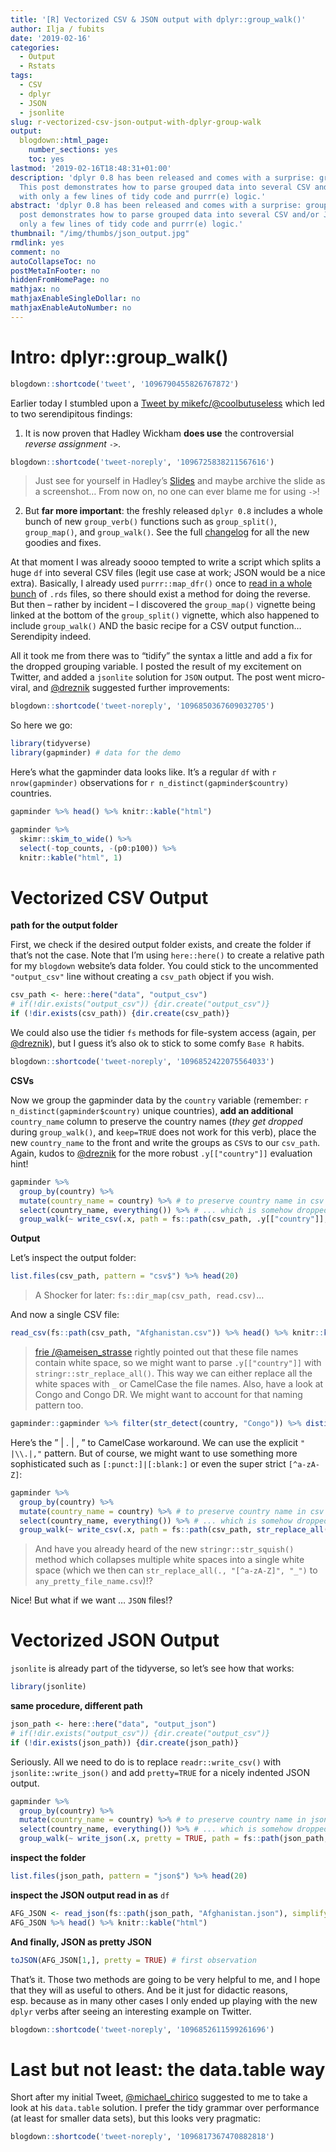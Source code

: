 ```yaml
---
title: '[R] Vectorized CSV & JSON output with dplyr::group_walk()'
author: Ilja / fubits
date: '2019-02-16'
categories:
  - Output
  - Rstats
tags:
  - CSV
  - dplyr
  - JSON
  - jsonlite
slug: r-vectorized-csv-json-output-with-dplyr-group-walk
output:
  blogdown::html_page:
    number_sections: yes
    toc: yes
lastmod: '2019-02-16T18:48:31+01:00'
description: 'dplyr 0.8 has been released and comes with a surprise: group_walk().
  This post demonstrates how to parse grouped data into several CSV and/or JSON files
  with only a few lines of tidy code and purrr(e) logic.'
abstract: 'dplyr 0.8 has been released and comes with a surprise: group_walk(). This
  post demonstrates how to parse grouped data into several CSV and/or JSON files with
  only a few lines of tidy code and purrr(e) logic.'
thumbnail: "/img/thumbs/json_output.jpg"
rmdlink: yes
comment: no
autoCollapseToc: no
postMetaInFooter: no
hiddenFromHomePage: no
mathjax: no
mathjaxEnableSingleDollar: no
mathjaxEnableAutoNumber: no
---
```


# Intro: dplyr::group_walk()

```r
blogdown::shortcode('tweet', '1096790455826767872')
```

Earlier today I stumbled upon a [Tweet by mikefc/\@coolbutuseless](https://twitter.com/coolbutuseless/status/1096687122642292736){target="_blank"} which led to two serendipitous findings:

  1. It is now proven that Hadley Wickham **does use** the controversial *reverse assignment* `->`. 

```r
blogdown::shortcode('tweet-noreply', '1096725838211567616')
```

> Just see for yourself in Hadley's [Slides](https://speakerdeck.com/hadley/welcome-to-the-tidyverse?slide=7){target="_blank"} and maybe archive the slide as a screenshot... From now on, no one can ever blame me for using `->`!

  2. But **far more important**: the freshly released `dplyr 0.8` includes a whole bunch of new `group_verb()` functions such as `group_split()`, `group_map()`, and `group_walk()`. See the full [changelog](https://github.com/tidyverse/dplyr/blob/master/NEWS.md#dplyr-080-2019-02-14){target="_blank"} for all the new goodies and fixes.

At that moment I was already soooo tempted to write a script which splits a huge `df` into several CSV files (legit use case at work; JSON would be a nice extra). Basically, I already used `purrr::map_dfr()` once to [read in a whole bunch](/post/r-academic-conference-twitter-pt-1-mining-dvpw18-dgs18-hist18-et-al/) of `.rds` files, so there should exist a method for doing the reverse. But then – rather by incident – I discovered the `group_map()` vignette being linked at the bottom of the `group_split()` vignette, which also happened to include `group_walk()` AND the basic recipe for a CSV output function... Serendipity indeed.

All it took me from there was to "tidify" the syntax a little and add a fix for the dropped grouping variable. I posted the result of my excitement on Twitter, and added a `jsonlite` solution for `JSON` output. The post went micro-viral, and [\@dreznik](https://twitter.com/dreznik/status/1096850367609032705){target="_blank"} suggested further improvements:

```r
blogdown::shortcode('tweet-noreply', '1096850367609032705')
```

So here we go:

```r
library(tidyverse)
library(gapminder) # data for the demo
```

Here's what the gapminder data looks like. It's a regular `df` with `r nrow(gapminder)` observations for `r n_distinct(gapminder$country)` countries.

```r
gapminder %>% head() %>% knitr::kable("html")
```

```r
gapminder %>% 
  skimr::skim_to_wide() %>%
  select(-top_counts, -(p0:p100)) %>% 
  knitr::kable("html", 1)
```

# Vectorized CSV Output

**path for the output folder**

First, we check if the desired output folder exists, and create the folder if that's not the case. Note that I'm using `here::here()` to create a relative path for my `blogdown` website's data folder. You could stick to the uncommented `"output_csv"` line without creating a `csv_path` object if you wish.

```r
csv_path <- here::here("data", "output_csv")
# if(!dir.exists("output_csv")) {dir.create("output_csv")}
if (!dir.exists(csv_path)) {dir.create(csv_path)}
```

We could also use the tidier `fs` methods for file-system access (again, per [\@dreznik](https://twitter.com/dreznik/status/1096852422075564033){target="_blank"}), but I guess it's also ok to stick to some comfy `Base R` habits.

```r
blogdown::shortcode('tweet-noreply', '1096852422075564033')
```

**CSVs**

Now we group the gapminder data by the `country` variable (remember: `r n_distinct(gapminder$country)` unique countries), **add an additional** `country_name` column to preserve the country names (*they get dropped* during `group_walk()`, and `keep=TRUE` does not work for this verb), place the new `country_name` to the front and write the groups as `CSV`s to our `csv_path`. Again, kudos to [\@dreznik](https://twitter.com/dreznik/status/1096850367609032705){target="_blank"} for the more robust `.y[["country"]]` evaluation hint!

```r
gapminder %>%
  group_by(country) %>%
  mutate(country_name = country) %>% # to preserve country name in csv object...
  select(country_name, everything()) %>% # ... which is somehow dropped by group_walk()
  group_walk(~ write_csv(.x, path = fs::path(csv_path, .y[["country"]], ext = "csv")))
```

**Output**

Let's inspect the output folder:

```r
list.files(csv_path, pattern = "csv$") %>% head(20)
```

> A Shocker for later: `fs::dir_map(csv_path, read.csv)`...

And now a single CSV file:

```r
read_csv(fs::path(csv_path, "Afghanistan.csv")) %>% head() %>% knitr::kable("html")
```

> [frie /\@ameisen_strasse](https://twitter.com/ameisen_strasse){target="_blank"} rightly pointed out that these file names contain white space, so we might want to parse `.y[["country"]]` with `stringr::str_replace_all()`. This way we can either replace all the white spaces with `_` or CamelCase the file names. Also, have a look at Congo and Congo DR. We might want to account for that naming pattern too.

```r
gapminder::gapminder %>% filter(str_detect(country, "Congo")) %>% distinct(country)
```

Here's the " | . | , " to CamelCase workaround. We can use the explicit `" |\\.|,"` pattern. But of course, we might want to use something more sophisticated such as `[:punct:]|[:blank:]` or even the super strict `[^a-zA-Z]`:

```r
gapminder %>%
  group_by(country) %>%
  mutate(country_name = country) %>% # to preserve country name in csv object...
  select(country_name, everything()) %>% # ... which is somehow dropped by group_walk()
  group_walk(~ write_csv(.x, path = fs::path(csv_path, str_replace_all(.y[["country"]], "[^a-zA-Z]", ""), ext = "csv")))
```

> And have you already heard of the new `stringr::str_squish()` method which collapses multiple white spaces into a single white space (which we then can `str_replace_all(., "[^a-zA-Z]", "_")` to `any_pretty_file_name.csv`)!?

Nice! But what if we want ... `JSON` files!? 

# Vectorized JSON Output

`jsonlite` is already part of the tidyverse, so let's see how that works:

```r
library(jsonlite)
```

**same procedure, different path**

```r
json_path <- here::here("data", "output_json")
# if(!dir.exists("output_csv")) {dir.create("output_csv")}
if (!dir.exists(json_path)) {dir.create(json_path)}
```

Seriously. All we need to do is to replace `readr::write_csv()` with `jsonlite::write_json()` and add `pretty=TRUE` for a nicely indented JSON output.

```r
gapminder %>%
  group_by(country) %>%
  mutate(country_name = country) %>% # to preserve country name in json object...
  select(country_name, everything()) %>% # ... which is somehow dropped by group_walk()
  group_walk(~ write_json(.x, pretty = TRUE, path = fs::path(json_path, str_replace_all(.y[["country"]], "[^a-zA-Z]", ""), ext = "json")))
```

**inspect the folder**

```r
list.files(json_path, pattern = "json$") %>% head(20)
```

**inspect the JSON output read in as** `df`

```r
AFG_JSON <- read_json(fs::path(json_path, "Afghanistan.json"), simplifyVector = TRUE)
AFG_JSON %>% head() %>% knitr::kable("html")
```

**And finally, JSON as pretty JSON**

```r
toJSON(AFG_JSON[1,], pretty = TRUE) # first observation
```

That's it. Those two methods are going to be very helpful to me, and I hope that they will as useful to others. And be it just for didactic reasons, esp. because as in many other cases I only ended up playing with the new `dplyr` verbs after seeing an interesting example on Twitter.

```r
blogdown::shortcode('tweet-noreply', '1096852611599261696')
```

# Last but not least: the data.table way

Short after my initial Tweet, [\@michael_chirico](https://twitter.com/michael_chirico/status/1096817367470882818){target="_blank"} suggested to me to take a look at his `data.table` solution. I prefer the tidy grammar over performance (at least for smaller data sets), but this looks very pragmatic:

```r
blogdown::shortcode('tweet-noreply', '1096817367470882818')
```

